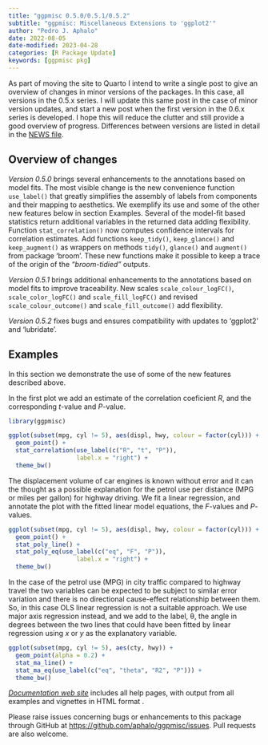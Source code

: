 ```yaml
---
title: "ggpmisc 0.5.0/0.5.1/0.5.2"
subtitle: "ggpmisc: Miscellaneous Extensions to 'ggplot2'"
author: "Pedro J. Aphalo"
date: 2022-08-05
date-modified: 2023-04-28
categories: [R Package Update]
keywords: [ggpmisc pkg]
---
```


::: callout-note

As part of moving the site to Quarto I intend to write a single post to give an
overview of changes in minor versions of the packages. In this case, all
versions in the 0.5.x series. I will update this same post in the case of minor
version updates, and start a new post when the first version in the 0.6.x series
is developed. I hope this will reduce the clutter and still provide a good
overview of progress. Differences between versions are listed in detail in the
[NEWS file](https://docs.r4photobiology.info/ggpmisc/news/).

:::

## Overview of changes

_Version 0.5.0_ brings several enhancements to the annotations based on model fits. The most visible change is the new convenience function `use_label()` that greatly simplifies the assembly of labels from components and their mapping to aesthetics. We exemplify its use and some of the other new features below in section Examples. Several of the model-fit based statistics return additional variables in the returned data adding flexibility. Function `stat_correlation()` now computes confidence intervals for correlation estimates. Add functions `keep_tidy()`, `keep_glance()` and `keep_augment()` as wrappers on methods `tidy()`, `glance()` and `augment()` from package 'broom'. These new functions make it possible to keep a trace of the origin of the _"broom-tidied"_ outputs.

_Version 0.5.1_ brings additional enhancements to the annotations based on model fits to improve traceability. New scales `scale_colour_logFC()`, `scale_color_logFC()` and `scale_fill_logFC()` and revised `scale_colour_outcome()` and `scale_fill_outcome()` add flexibility.

_Version 0.5.2_ fixes bugs and ensures compatibility with updates to 'ggplot2' and 'lubridate'. 

## Examples

In this section we demonstrate the use of some of the new features described above.

In the first plot we add an estimate of the correlation coeficient _R_, and the corresponding _t_-value and _P_-value.

```r
library(ggpmisc)
```

```r
ggplot(subset(mpg, cyl != 5), aes(displ, hwy, colour = factor(cyl))) +
  geom_point() +
  stat_correlation(use_label(c("R", "t", "P")),
                   label.x = "right") +
  theme_bw()
```

The displacement volume of car engines is known without error and it can the thought as a possible explanation for the petrol use per distance (MPG or miles per gallon) for highway driving. We fit a linear regression, and annotate the plot with the fitted linear model equations, the _F_-values and _P_-values.

```r
ggplot(subset(mpg, cyl != 5), aes(displ, hwy, colour = factor(cyl))) +
  geom_point() +
  stat_poly_line() +
  stat_poly_eq(use_label(c("eq", "F", "P")),
                   label.x = "right") +
  theme_bw()
```

In the case of the petrol use (MPG) in city traffic compared to highway travel the two variables can be expected to be subject to similar error variation and there is no directional cause-effect relationship between them. So, in this case OLS linear regression is not a suitable approach. We use major axis regression instead, and we add to the label, θ, the angle in degrees between the two lines that could have been fitted by linear regression using _x_ or _y_ as the explanatory variable.

```r
ggplot(subset(mpg, cyl != 5), aes(cty, hwy)) +
  geom_point(alpha = 0.2) +
  stat_ma_line() +
  stat_ma_eq(use_label(c("eq", "theta", "R2", "P"))) +
  theme_bw()
```

::: callout-note

[*Documentation web site*](http://docs.r4photobiology.info/ggpmisc/) includes all help pages, with output from all examples and vignettes in HTML format .

Please raise issues concerning bugs or enhancements to this package through GitHub at <https://github.com/aphalo/ggpmisc/issues>. Pull requests are also welcome.

:::
